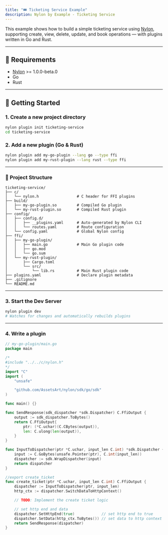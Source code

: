 ```yaml
---
title: "🎟️ Ticketing Service Example"
description: Nylon by Example - Ticketing Service
---
```


This example shows how to build a simple ticketing service using [Nylon](https://nylon.sh/), supporting create, view, delete, update, and book operations — with plugins written in Go and Rust.

---

## 🚦 Requirements

- [Nylon](https://nylon.sh/) >= 1.0.0-beta.0
- Go
- Rust

---

## 🚀 Getting Started

### 1. Create a new project directory

```bash
nylon plugin init ticketing-service
cd ticketing-service
````

### 2. Add a new plugin (Go & Rust)

```bash
nylon plugin add my-go-plugin --lang go --type ffi
nylon plugin add my-rust-plugin --lang rust --type ffi
```

---

### 📁 Project Structure

```
ticketing-service/
├── c/
│   └── nylon.h                 # C header for FFI plugins
├── build/
│   ├── my-go-plugin.so         # Compiled Go plugin
│   └── my-rust-plugin.so       # Compiled Rust plugin
├── config/
│   ├── config.d/
│   │   ├── __plugins.yaml      # Auto-generated by Nylon CLI
│   │   └── routes.yaml         # Route configuration
│   └── config.yaml             # Global Nylon config
├── ffi/
│   ├── my-go-plugin/
│   │   ├── main.go             # Main Go plugin code
│   │   ├── go.mod
│   │   └── go.sum
│   └── my-rust-plugin/
│       ├── Cargo.toml
│       └── src/
│           └── lib.rs          # Main Rust plugin code
├── plugins.yaml                # Declare plugin metadata
├── .gitignore
└── README.md
```

---

### 3. Start the Dev Server

```bash
nylon plugin dev
# Watches for changes and automatically rebuilds plugins
```

---

### 4. Write a plugin

```go
// my-go-plugin/main.go
package main

/*
#include "../../c/nylon.h"
*/
import "C"
import (
	"unsafe"

	"github.com/AssetsArt/nylon/sdk/go/sdk"
)

func main() {}

func SendResponse(sdk_dispatcher *sdk.Dispatcher) C.FfiOutput {
	output := sdk_dispatcher.ToBytes()
	return C.FfiOutput{
		ptr: (*C.uchar)(C.CBytes(output)),
		len: C.ulong(len(output)),
	}
}

func InputToDispatcher(ptr *C.uchar, input_len C.int) *sdk.Dispatcher {
	input := C.GoBytes(unsafe.Pointer(ptr), C.int(input_len))
	dispatcher := sdk.WrapDispatcher(input)
	return dispatcher
}

//export create_ticket
func create_ticket(ptr *C.uchar, input_len C.int) C.FfiOutput {
	dispatcher := InputToDispatcher(ptr, input_len)
	http_ctx := dispatcher.SwitchDataToHttpContext()

	// TODO: Implement the create ticket logic

	// set http end and data
	dispatcher.SetHttpEnd(true)            // set http end to true
	dispatcher.SetData(http_ctx.ToBytes()) // set data to http context
	return SendResponse(dispatcher)
}

```